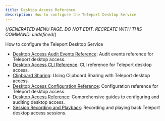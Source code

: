 ```yaml
---
title: Desktop Access Reference
description: How to configure the Teleport Desktop Service
---
```


{/*GENERATED MENU PAGE. DO NOT EDIT. RECREATE WITH THIS COMMAND:
undefined*/}

How to configure the Teleport Desktop Service

- [Desktop Access Audit Events Reference](reference/audit.mdx): Audit events reference for Teleport desktop access.
- [Desktop Access CLI Reference](reference/cli.mdx): CLI reference for Teleport desktop access.
- [Clipboard Sharing](reference/clipboard.mdx): Using Clipboard Sharing with Teleport desktop access.
- [Desktop Access Configuration Reference](reference/configuration.mdx): Configuration reference for Teleport desktop access.
- [Desktop Access Reference](reference/overview.mdx): Comprehensive guides to configuring and auditing desktop access.
- [Session Recording and Playback](reference/sessions.mdx): Recording and playing back Teleport desktop access sessions.
